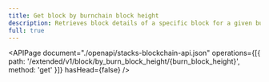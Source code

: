 ```yaml
---
title: Get block by burnchain block height
description: Retrieves block details of a specific block for a given burnchain block height.
full: true
---
```


<APIPage
  document="./openapi/stacks-blockchain-api.json"
  operations={[{ path: '/extended/v1/block/by_burn_block_height/{burn_block_height}', method: 'get' }]}
  hasHead={false}
/>